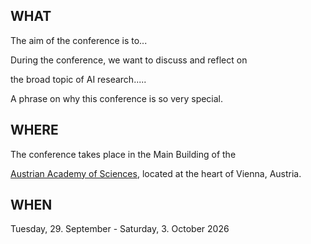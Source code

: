 ## WHAT

The aim of the conference is to...

During the conference, we want to discuss and reflect on

the broad topic of AI research.....

A phrase on why this conference is so very special.

## WHERE

The conference takes place in the Main Building of the

[Austrian Academy of Sciences](https://www.oeaw.ac.at), located at the heart of Vienna, Austria.

## WHEN

Tuesday, 29. September - Saturday, 3. October 2026
